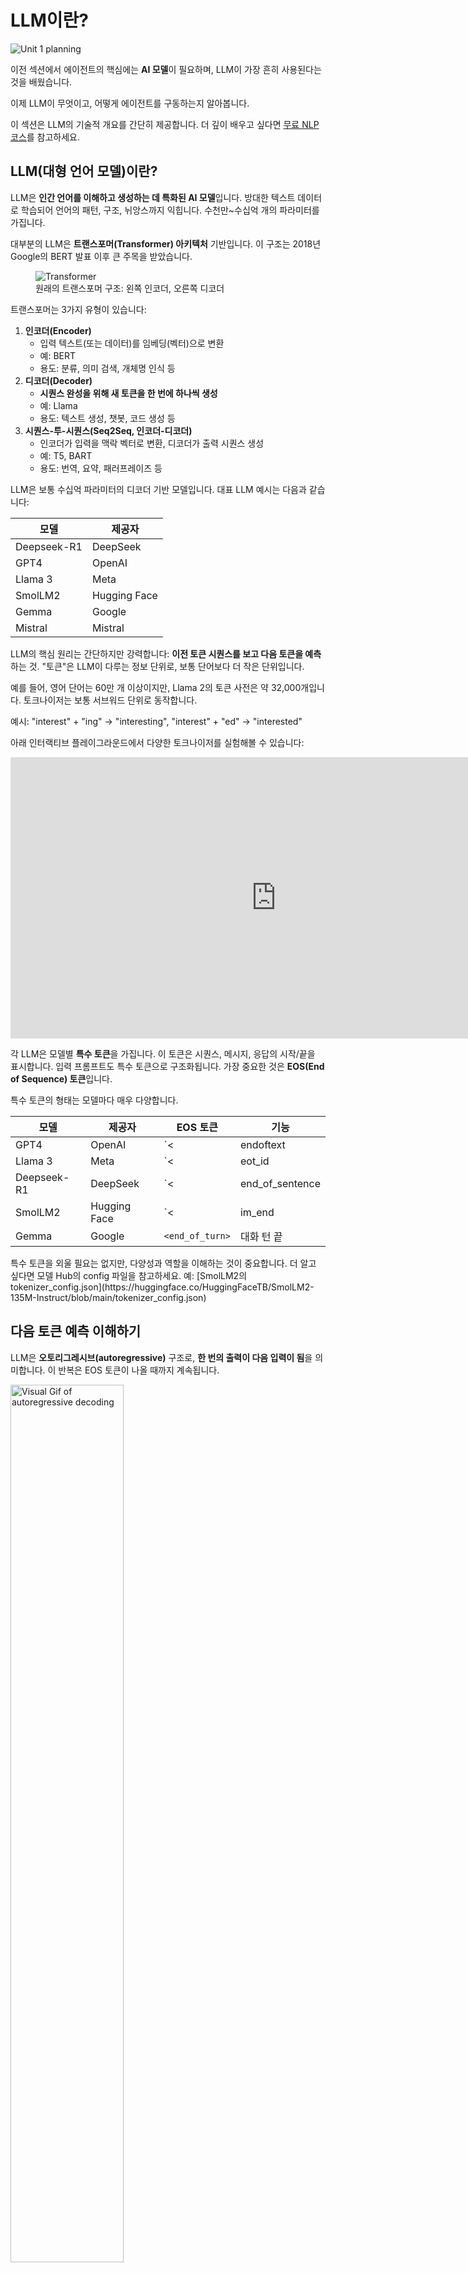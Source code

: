 # LLM이란?

<img src="https://huggingface.co/datasets/agents-course/course-images/resolve/main/en/unit1/whiteboard-check-1.jpg" alt="Unit 1 planning"/>

이전 섹션에서 에이전트의 핵심에는 **AI 모델**이 필요하며, LLM이 가장 흔히 사용된다는 것을 배웠습니다.

이제 LLM이 무엇이고, 어떻게 에이전트를 구동하는지 알아봅니다.

이 섹션은 LLM의 기술적 개요를 간단히 제공합니다. 더 깊이 배우고 싶다면 <a href="https://huggingface.co/learn/nlp-course/chapter1/1" target="_blank">무료 NLP 코스</a>를 참고하세요.

## LLM(대형 언어 모델)이란?

LLM은 **인간 언어를 이해하고 생성하는 데 특화된 AI 모델**입니다. 방대한 텍스트 데이터로 학습되어 언어의 패턴, 구조, 뉘앙스까지 익힙니다. 수천만~수십억 개의 파라미터를 가집니다.

대부분의 LLM은 **트랜스포머(Transformer) 아키텍처** 기반입니다. 이 구조는 2018년 Google의 BERT 발표 이후 큰 주목을 받았습니다.

<figure>
<img src="https://huggingface.co/datasets/agents-course/course-images/resolve/main/en/unit1/transformer.jpg" alt="Transformer"/>
<figcaption>원래의 트랜스포머 구조: 왼쪽 인코더, 오른쪽 디코더</figcaption>
</figure>

트랜스포머는 3가지 유형이 있습니다:

1. **인코더(Encoder)**
   - 입력 텍스트(또는 데이터)를 임베딩(벡터)으로 변환
   - 예: BERT
   - 용도: 분류, 의미 검색, 개체명 인식 등
2. **디코더(Decoder)**
   - **시퀀스 완성을 위해 새 토큰을 한 번에 하나씩 생성**
   - 예: Llama
   - 용도: 텍스트 생성, 챗봇, 코드 생성 등
3. **시퀀스-투-시퀀스(Seq2Seq, 인코더-디코더)**
   - 인코더가 입력을 맥락 벡터로 변환, 디코더가 출력 시퀀스 생성
   - 예: T5, BART
   - 용도: 번역, 요약, 패러프레이즈 등

LLM은 보통 수십억 파라미터의 디코더 기반 모델입니다. 대표 LLM 예시는 다음과 같습니다:

| **모델** | **제공자** |
|----------|------------|
| Deepseek-R1 | DeepSeek |
| GPT4 | OpenAI |
| Llama 3 | Meta |
| SmolLM2 | Hugging Face |
| Gemma | Google |
| Mistral | Mistral |

LLM의 핵심 원리는 간단하지만 강력합니다: **이전 토큰 시퀀스를 보고 다음 토큰을 예측**하는 것. "토큰"은 LLM이 다루는 정보 단위로, 보통 단어보다 더 작은 단위입니다.

예를 들어, 영어 단어는 60만 개 이상이지만, Llama 2의 토큰 사전은 약 32,000개입니다. 토크나이저는 보통 서브워드 단위로 동작합니다.

예시: "interest" + "ing" → "interesting", "interest" + "ed" → "interested"

아래 인터랙티브 플레이그라운드에서 다양한 토크나이저를 실험해볼 수 있습니다:

<iframe
	src="https://agents-course-the-tokenizer-playground.static.hf.space"
	frameborder="0"
	width="850"
	height="450"
></iframe>

각 LLM은 모델별 **특수 토큰**을 가집니다. 이 토큰은 시퀀스, 메시지, 응답의 시작/끝을 표시합니다. 입력 프롬프트도 특수 토큰으로 구조화됩니다. 가장 중요한 것은 **EOS(End of Sequence) 토큰**입니다.

특수 토큰의 형태는 모델마다 매우 다양합니다.

| 모델 | 제공자 | EOS 토큰 | 기능 |
|------|--------|----------|------|
| GPT4 | OpenAI | `<|endoftext|>` | 메시지 끝 |
| Llama 3 | Meta | `<|eot_id|>` | 시퀀스 끝 |
| Deepseek-R1 | DeepSeek | `<|end_of_sentence|>` | 메시지 끝 |
| SmolLM2 | Hugging Face | `<|im_end|>` | 지시/메시지 끝 |
| Gemma | Google | `<end_of_turn>` | 대화 턴 끝 |

<Tip>
특수 토큰을 외울 필요는 없지만, 다양성과 역할을 이해하는 것이 중요합니다. 더 알고 싶다면 모델 Hub의 config 파일을 참고하세요. 예: [SmolLM2의 tokenizer_config.json](https://huggingface.co/HuggingFaceTB/SmolLM2-135M-Instruct/blob/main/tokenizer_config.json)
</Tip>

## 다음 토큰 예측 이해하기

LLM은 **오토리그레시브(autoregressive)** 구조로, **한 번의 출력이 다음 입력이 됨**을 의미합니다. 이 반복은 EOS 토큰이 나올 때까지 계속됩니다.

<img src="https://huggingface.co/datasets/agents-course/course-images/resolve/main/en/unit1/AutoregressionSchema.gif" alt="Visual Gif of autoregressive decoding" width="60%">

즉, LLM은 EOS에 도달할 때까지 텍스트를 디코딩합니다. 한 번의 디코딩 루프에서 무슨 일이 일어날까요?

- 입력 텍스트가 **토크나이즈**되면, 모델은 각 토큰의 의미/위치 정보를 담은 벡터를 만듭니다.
- 이 벡터가 모델에 입력되어, 다음 토큰 후보별 점수를 출력합니다.

<img src="https://huggingface.co/datasets/agents-course/course-images/resolve/main/en/unit1/DecodingFinal.gif" alt="Visual Gif of decoding" width="60%">

이 점수를 바탕으로 여러 디코딩 전략이 있습니다.
- 가장 쉬운 방법은 점수가 가장 높은 토큰을 선택하는 것.

아래 Space에서 SmolLM2로 디코딩 과정을 직접 실험해볼 수 있습니다(EOS는 `<|im_end|>`) :

<iframe
	src="https://agents-course-decoding-visualizer.hf.space"
	frameborder="0"
	width="850"
	height="450"
></iframe>

- 더 발전된 방법으로 *빔서치(beam search)*는 여러 후보 시퀀스를 탐색해 전체 점수가 가장 높은 시퀀스를 찾습니다.

<iframe
	src="https://agents-course-beam-search-visualizer.hf.space"
	frameborder="0"
	width="850"
	height="450"
></iframe>

디코딩에 대해 더 알고 싶다면 [NLP 코스](https://huggingface.co/learn/nlp-course)를 참고하세요.

## Attention is all you need

트랜스포머의 핵심은 **어텐션(Attention)**입니다. 다음 단어를 예측할 때, 문장 내 모든 단어가 똑같이 중요하지 않습니다. 예: "The capital of France is ..."에서 "France"와 "capital"이 가장 중요.

<img src="https://huggingface.co/datasets/agents-course/course-images/resolve/main/en/unit1/AttentionSceneFinal.gif" alt="Visual Gif of Attention" width="60%">

이렇게 중요한 단어에 집중하는 것이 매우 효과적임이 입증되었습니다.

기본 원리는 GPT-2 이후 변하지 않았지만, 신경망 규모 확장과 어텐션의 긴 시퀀스 적용 등 많은 발전이 있었습니다.

LLM을 쓸 때 자주 듣는 *context length*는 LLM이 처리할 수 있는 최대 토큰 수, 즉 어텐션 범위를 의미합니다.

## 프롬프트 설계가 중요하다

LLM의 유일한 임무는 입력 토큰을 보고 다음 토큰을 예측하는 것이므로, 입력 시퀀스(프롬프트) 설계가 매우 중요합니다. 프롬프트를 잘 설계하면 **원하는 출력을 유도**할 수 있습니다.

## LLM은 어떻게 학습되는가?

LLM은 대규모 텍스트 데이터셋에서, 시퀀스 내 다음 단어 예측을 목표로 **자기지도/마스킹 언어 모델링** 방식으로 학습됩니다.

이런 비지도 학습을 통해 언어 구조와 패턴을 익혀 **보지 못한 데이터에도 일반화**할 수 있습니다.

이후 _pre-training_이 끝나면, 특정 작업에 맞게 **지도학습(fine-tuning)**으로 추가 학습할 수 있습니다. 예: 대화, 도구 사용, 분류, 코드 생성 등.

## LLM을 어떻게 사용할 수 있나?

1. **로컬 실행**(충분한 하드웨어 필요)
2. **클라우드/API 사용**(예: Hugging Face Serverless Inference API)

이 코스에서는 주로 Hugging Face Hub의 API로 모델을 사용합니다. 이후에는 로컬 실행도 다룹니다.

## LLM은 에이전트에서 어떻게 쓰이나?

LLM은 에이전트의 핵심으로, **인간 언어 이해/생성의 기반**을 제공합니다.

사용자 지시 해석, 대화 맥락 유지, 계획 수립, 도구 선택 등 다양한 역할을 합니다.

이 유닛에서 각 단계를 더 자세히 다루지만, 지금은 LLM이 **에이전트의 두뇌**임을 이해하면 충분합니다.

---

많은 정보를 다뤘습니다! LLM의 기본, 동작 원리, 에이전트에서의 역할을 배웠습니다.

더 깊이 배우고 싶다면 <a href="https://huggingface.co/learn/nlp-course/chapter1/1" target="_blank">무료 NLP 코스</a>를 참고하세요.

이제 LLM이 대화에서 출력을 어떻게 구조화하는지 알아봅니다.

<a href="https://huggingface.co/agents-course/notebooks/blob/main/unit1/dummy_agent_library.ipynb" target="_blank">이 노트북</a>을 실행하려면 <a href="https://hf.co/settings/tokens" target="_blank">Hugging Face 토큰</a>이 필요합니다.

Jupyter 노트북 실행법은 <a href="https://huggingface.co/docs/hub/notebooks">여기</a> 참고.

<a href="https://huggingface.co/meta-llama/Llama-3.2-3B-Instruct" target="_blank">Meta Llama 모델</a>은 별도 접근 요청 필요. 